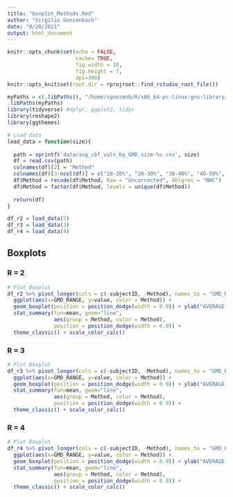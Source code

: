```yaml
---
title: "boxplot_Methods.Rmd"
author: "Virgilio Gonzenbach"
date: "8/20/2021"
output: html_document
---
```


```r
knitr::opts_chunk$set(echo = FALSE, 
                      cache= TRUE, 
                      fig.width = 10, 
                      fig.height = 7, 
                      dpi=300)
knitr::opts_knit$set(root.dir = rprojroot::find_rstudio_root_file())
```



```r
myPaths = c(.libPaths(), "/home/vgonzenb/R/x86_64-pc-linux-gnu-library/4.0")
.libPaths(myPaths)
library(tidyverse) #dplyr, ggplot2, tidyr
library(reshape2)
library(ggthemes)

# Load data
load_data = function(size){
  
  path = sprintf('data/avg_cbf_vals_by_GMD_size-%s.csv', size)
  df = read.csv(path)
  colnames(df)[2] = "Method"
  colnames(df)[3:ncol(df)] = c("10-20%", "20-30%", "30-40%", "40-50%", "50-60%", "60-70%", "70-80%", "80-90%", "90-100%")
  df$Method = recode(df$Method, Raw = "Uncorrected", Ahlgren = "NWC")
  df$Method = factor(df$Method, levels = unique(df$Method))
  
  return(df)
}

df_r2 = load_data(2)
df_r3 = load_data(3)
df_r4 = load_data(4)
```

## Boxplots

### R = 2

```r
# Plot Boxplot
df_r2 %>% pivot_longer(cols = c(-subjectID, -Method), names_to = "GMD_RANGE") %>% 
  ggplot(aes(x=GMD_RANGE, y=value, color = Method)) + 
  geom_boxplot(position = position_dodge(width = 0.9)) + ylab("AVERAGE CBF") + xlab("GMD RANGE") + 
  stat_summary(fun=mean, geom="line", 
               aes(group = Method, color = Method),
               position = position_dodge(width = 0.9)) +
  theme_classic() + scale_color_calc()
```

### R = 3

```r
# Plot Boxplot
df_r3 %>% pivot_longer(cols = c(-subjectID, -Method), names_to = "GMD_RANGE") %>% 
  ggplot(aes(x=GMD_RANGE, y=value, color = Method)) + 
  geom_boxplot(position = position_dodge(width = 0.9)) + ylab("AVERAGE CBF") + xlab("GMD RANGE") + 
  stat_summary(fun=mean, geom="line", 
               aes(group = Method, color = Method),
               position = position_dodge(width = 0.9)) +
  theme_classic() + scale_color_calc()
```

### R = 4

```r
# Plot Boxplot
df_r4 %>% pivot_longer(cols = c(-subjectID, -Method), names_to = "GMD_RANGE") %>% 
  ggplot(aes(x=GMD_RANGE, y=value, color = Method)) + 
  geom_boxplot(position = position_dodge(width = 0.9)) + ylab("AVERAGE CBF") + xlab("GMD RANGE") + 
  stat_summary(fun=mean, geom="line", 
               aes(group = Method, color = Method),
               position = position_dodge(width = 0.9)) +
  theme_classic() + scale_color_calc()
```



